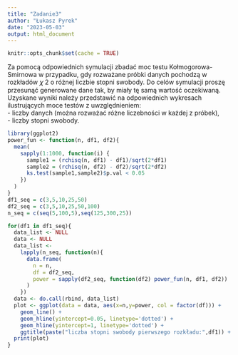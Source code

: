 ---
title: "Zadanie3"
author: "Łukasz Pyrek"
date: "2023-05-03"
output: html_document
---

```{r setup, include=FALSE}
knitr::opts_chunk$set(cache = TRUE)
```
Za pomocą odpowiednich symulacji zbadać moc testu Kołmogorowa-Smirnowa w przypadku, gdy
rozważane próbki danych pochodzą w rozkładów 𝜒
2 o różnej liczbie stopni swobody. Do celów
symulacji proszę przesunąć generowane dane tak, by miały tę samą wartość oczekiwaną. Uzyskane
wyniki należy przedstawić na odpowiednich wykresach ilustrujących moce testów z uwzględnieniem: <br />
- liczby danych (można rozważać różne liczebności w każdej z próbek),<br />
- liczby stopni swobody. <br />
```{r}
library(ggplot2)
power_fun <- function(n, df1, df2){
  mean(
    sapply(1:1000, function(i) {
      sample1 = (rchisq(n, df1) - df1)/sqrt(2*df1)
      sample2 = (rchisq(n, df2) - df2)/sqrt(2*df2)
      ks.test(sample1,sample2)$p.val < 0.05
    })
  )
}
df1_seq = c(3,5,10,25,50)
df2_seq = c(3,5,10,25,50,100)
n_seq = c(seq(5,100,5),seq(125,300,25))

for(df1 in df1_seq){
  data_list <- NULL
  data <- NULL
  data_list <-
    lapply(n_seq, function(n){
      data.frame(
        n = n,
        df = df2_seq,
        power = sapply(df2_seq, function(df2) power_fun(n, df1, df2))
      )  
    })
  data <- do.call(rbind, data_list)
  plot <- ggplot(data = data, aes(x=n,y=power, col = factor(df))) +
    geom_line() + 
    geom_hline(yintercept=0.05, linetype='dotted') + 
    geom_hline(yintercept=1, linetype='dotted') +
    ggtitle(paste("liczba stopni swobody pierwszego rozkładu:",df1)) + labs(col = "Stopnie swobody drugiego rozkładu")
  print(plot)
}

```
